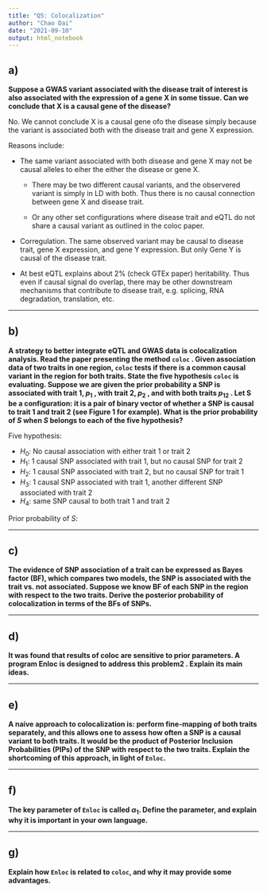 ```yaml
---
title: "Q5: Colocalization"
author: "Chao Dai"
date: "2021-09-10"
output: html_notebook
---
```



## a) 

**Suppose a GWAS variant associated with the disease trait of interest is also associated with the expression of a gene X in some tissue. Can we conclude that X is a causal gene of the disease?**

No. We cannot conclude X is a causal gene ofo the disease simply because the variant is associated both with the disease trait and gene X expression.

Reasons include:

* The same variant associated with both disease and gene X may not be causal alleles to eiher the either the disease or gene X.

    * There may be two different causal variants, and the observered variant is simply in LD with both. Thus there is no causal connection between gene X and disease trait. 

    * Or any other set configurations where disease trait and eQTL do not share a causal variant as outlined in the coloc paper. 

* Corregulation. The same observed variant may be causal to disease trait, gene X expression, and gene Y expression. But only Gene Y is causal of the disease trait. 

* At best eQTL explains about 2% (check GTEx paper) heritability. Thus even if causal signal do overlap, there may be other downstream mechanisms that contribute to disease trait, e.g. splicing, RNA degradation, translation, etc.

------------------------------------------------------------------------

## b) 

**A strategy to better integrate eQTL and GWAS data is colocalization analysis. Read the paper presenting the method `coloc` . Given association data of two traits in one region, `coloc` tests if there is a common causal variant in the region for both traits. State the five hypothesis `coloc` is evaluating. Suppose we are given the prior probability a SNP is associated with trait 1, $p_1$ , with trait 2, $p_2$ , and with both traits $p_{12}$ . Let S be a configuration: it is a pair of binary vector of whether a SNP is causal to trait 1 and trait 2 (see Figure 1 for example). What is the prior probability of $S$ when $S$ belongs to each of the five hypothesis?**

Five hypothesis: 

* $H_0$: No causal association with either trait 1 or trait 2 
* $H_1$: 1 causal SNP associated with trait 1, but no causal SNP for trait 2 
* $H_2$: 1 causal SNP associated with trait 2, but no causal SNP for trait 1 
* $H_3$: 1 causal SNP associated with trait 1, another different SNP associated with trait 2 
* $H_4$: same SNP causal to both trait 1 and trait 2

Prior probability of $S$:

------------------------------------------------------------------------

## c) 

**The evidence of SNP association of a trait can be expressed as Bayes factor (BF), which compares two models, the SNP is associated with the trait vs. not associated. Suppose we know BF of each SNP in the region with respect to the two traits. Derive the posterior probability of colocalization in terms of the BFs of SNPs.**

------------------------------------------------------------------------

## d) 

**It was found that results of coloc are sensitive to prior parameters. A program Enloc is designed to address this problem2 . Explain its main ideas.**

------------------------------------------------------------------------

## e) 

**A naive approach to colocalization is: perform fine-mapping of both traits separately, and this allows one to assess how often a SNP is a causal variant to both traits. It would be the product of Posterior Inclusion Probabilities (PIPs) of the SNP with respect to the two traits. Explain the shortcoming of this approach, in light of `Enloc`.**

------------------------------------------------------------------------

## f) 

**The key parameter of `Enloc` is called $\alpha_1$. Define the parameter, and explain why it is important in your own language.**

------------------------------------------------------------------------

## g) 

**Explain how `Enloc` is related to `coloc`, and why it may provide some advantages.**



